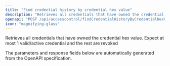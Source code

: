 ```yaml
---
title: "Find credential history by credential hex value"
description: "Retrieves all credentials that have owned the credential hex value. Expect at most 1 valid/active credential and the rest are revoked"
openapi: "POST /api/accesscontrol/findCredentialHistoryByCredentialHexValue"
icon: "magnifying-glass"
---
```


Retrieves all credentials that have owned the credential hex value. Expect at most 1 valid/active credential and the rest are revoked

<Note>
The parameters and response fields below are automatically generated from the OpenAPI specification.
</Note>
